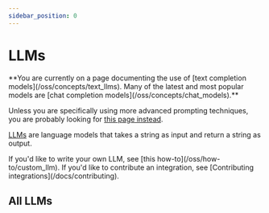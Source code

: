 ```yaml
---
sidebar_position: 0
---
```


# LLMs

<Warning>
**You are currently on a page documenting the use of [text completion models](/oss/concepts/text_llms). Many of the latest and most popular models are [chat completion models](/oss/concepts/chat_models).**


Unless you are specifically using more advanced prompting techniques, you are probably looking for [this page instead](/oss/integrations/chat/).
</Warning>

[LLMs](docs/concepts/#llms) are language models that takes a string as input and return a string as output.

<Info>
If you'd like to write your own LLM, see [this how-to](/oss/how-to/custom_llm). If you'd like to contribute an integration, see [Contributing integrations](/docs/contributing).
</Info>

## All LLMs

<IndexTable />
